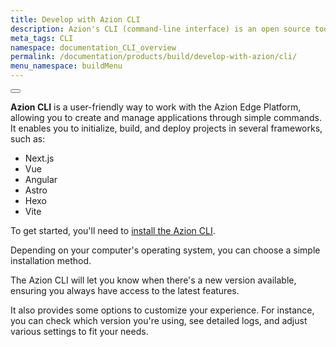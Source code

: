 ```yaml
---
title: Develop with Azion CLI 
description: Azion's CLI (command-line interface) is an open source tool that enables the management of services offered by Azion.
meta_tags: CLI
namespace: documentation_CLI_overview
permalink: /documentation/products/build/develop-with-azion/cli/
menu_namespace: buildMenu
---
```


<Button href="/en/documentation/products/azion-cli/overview/" text="go to azion cli reference" variant="secondary"></Button>

**Azion CLI** is a user-friendly way to work with the Azion Edge Platform, allowing you to create and manage applications through simple commands. It enables you to initialize, build, and deploy projects in several frameworks, such as:

- Next.js 
- Vue
- Angular
- Astro
- Hexo
- Vite

To get started, you'll need to [install the Azion CLI](). 

Depending on your computer's operating system, you can choose a simple installation method.

The Azion CLI will let you know when there's a new version available, ensuring you always have access to the latest features.

It also provides some options to customize your experience. For instance, you can check which version you're using, see detailed logs, and adjust various settings to fit your needs.
